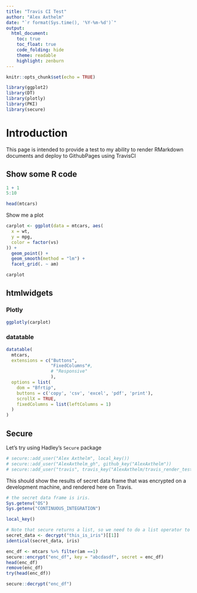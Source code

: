 ```yaml
---
title: "Travis CI Test"
author: "Alex Axthelm"
date: "`r format(Sys.time(), '%Y-%m-%d')`"
output:
  html_document:
    toc: true
    toc_float: true
    code_folding: hide
    theme: readable
    highlight: zenburn
---
```


```r
knitr::opts_chunk$set(echo = TRUE)
```

```r
library(ggplot2)
library(DT)
library(plotly)
library(PKI)
library(secure)
```



# Introduction
This page is intended to provide a test to my ability to render RMarkdown documents and deploy to GithubPages using TravisCI

## Show some R code
```r
1 + 1
5:10
```

```r
head(mtcars)
```

Show me a plot
```r
carplot <- ggplot(data = mtcars, aes(
  x = wt,
  y = mpg,
  color = factor(vs)
)) +
  geom_point() +
  geom_smooth(method = "lm") +
  facet_grid(. ~ am)
```

```r
carplot
```

## htmlwidgets
### Plotly
```r
ggplotly(carplot)
```

### datatable
```r
datatable(
  mtcars,
  extensions = c("Buttons",
                 "FixedColumns"#,
                 # "Responsive"
                 ),
  options = list(
    dom = "Bfrtip",
    buttons = c('copy', 'csv', 'excel', 'pdf', 'print'),
    scrollX = TRUE,
    fixedColumns = list(leftColumns = 1)
  )
)
```

## Secure
Let's try using Hadley's `Secure` package

```r
# secure::add_user("Alex Axthelm", local_key())
# secure::add_user("AlexAxthelm_gh", github_key("AlexAxthelm"))
# secure::add_user("travis", travis_key("AlexAxthelm/travis_render_test"))
```

This should show the results of secret data frame that was encrypted on a development machine, and rendered here on Travis.
```r
# the secret data frame is iris.
Sys.getenv("OS")
Sys.getenv("CONTINUOUS_INTEGRATION")

local_key()

# Note that secure returns a list, so we need to do a list operator to get the actual data.
secret_data <- decrypt("this_is_iris")[[1]]
identical(secret_data, iris)
```

```r
enc_df <- mtcars %>% filter(am ==1)
secure::encrypt("enc_df", key = "abcdasdf", secret = enc_df)
head(enc_df)
remove(enc_df)
try(head(enc_df))
```

```r
secure::decrypt("enc_df")
```
